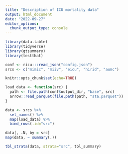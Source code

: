 ```yaml
---
title: "Description of ICU mortality data"
output: html_document
date: "2022-09-27"
editor_options: 
  chunk_output_type: console
---
```


```r

library(data.table)
library(tidyverse)
library(gtsummary)
library(testthat)

conf <- ricu:::read_json("config.json")
srcs <- c("mimic", "miiv", "eicu", "hirid", "aumc")

knitr::opts_chunk$set(echo=TRUE)

```

```r

load_data <- function(src) {
  path <- file.path(conf$output_dir, "base", src)
  arrow::read_parquet(file.path(path, "sta.parquet"))
}

data <- srcs %>% 
  set_names() %>% 
  map(load_data) %>% 
  bind_rows(.id="src")

```

```r

data[, .N, by = src]
map(data, ~ summary(.))

tbl_strata(data, strata="src", tbl_summary)

```
